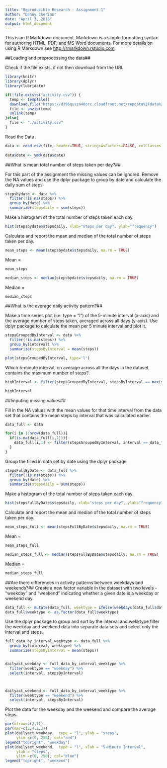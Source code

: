 ---
title: "Reproducible Research - Assignment 1"
author: "Danny Cherian"
date: "April 3, 2016"
output: html_document
---

This is an R Markdown document. Markdown is a simple formatting syntax for authoring HTML, PDF, and MS Word documents. For more details on using R Markdown see <http://rmarkdown.rstudio.com>.

##Loading and preprocessing the data##

Check if the file exists.
if not then download from the URL

```{r}
library(knitr)
library(dplyr)
library(lubridate)

if(!file.exists("activity.csv")) {
  temp <- tempfile()
  download.file("https://d396qusza40orc.cloudfront.net/repdata%2Fdata%2Factivity.zip",temp)
  file <- unzip(temp)
  unlink(temp)
}else{
  file <- "./activity.csv"
}
```
Read the Data

```{r}
data <- read.csv(file, header=TRUE, stringsAsFactors=FALSE, colClasses = c("numeric", "character",
                                                                         "integer"))
data$date <- ymd(data$date)
```

##What is mean total number of steps taken per day?##

For this part of the assignment the missing values can be ignored.
Remove the NA values and use the dplyr package to group by date and calculate the daily sum of steps 


```{r}
stepsbydate <- data %>%
  filter(!is.na(steps)) %>%
  group_by(date) %>%
  summarize(stepsdaily = sum(steps)) 
```  
  
Make a histogram of the total number of steps taken each day.

```{r, echo=FALSE}
hist(stepsbydate$stepsdaily, xlab="steps per day", ylab="frequency")
```

Calculate and report the mean and median of the total number of steps taken per day.

```{r}
mean_steps <- mean(stepsbydate$stepsdaily, na.rm = TRUE)

``` 
Mean = 
```{r, echo=FALSE}
mean_steps
```

```{r}

median_steps <- median(stepsbydate$stepsdaily, na.rm = TRUE)
``` 
Median =
```{r, echo=FALSE}

median_steps
```

##What is the average daily activity pattern?##

Make a time series plot (i.e. type = "l") of the 5-minute interval (x-axis) and the average number of steps taken, averaged across all days (y-axis).
Use dplyr package to calculate the mean per 5 minute interval and plot it.

```{r}
stepsGroupedByInterval <- data %>%
  filter(!is.na(steps)) %>%
  group_by(interval) %>%
  summarize(stepsByInterval = mean(steps))
```

```{r, echo=FALSE}
plot(stepsGroupedByInterval, type='l')
```

Which 5-minute interval, on average across all the days in the dataset, contains the maximum number of steps?.

```{r}
highInterval <- filter(stepsGroupedByInterval, stepsByInterval == max(stepsGroupedByInterval$stepsByInterval)) 
```
```{r, echo=FALSE}
highInterval
```

##Imputing missing values##

Fill in the NA values with the mean values for that time interval from the data set that contains the mean steps by interval that was calculated earlier.

```{r}
data_full <- data

for(i in 1:nrow(data_full)){
  if(is.na(data_full[i,1])){
    data_full[i,1] <- filter(stepsGroupedByInterval, interval == data_full[i,3])$stepsByInterval
  }
}
```

Group the filled in data set by date using the dplyr package

```{r}
stepsFullByDate <- data_full %>%
  filter(!is.na(steps)) %>%
  group_by(date) %>%
  summarize(stepsdaily = sum(steps))
```

Make a histogram of the total number of steps taken each day.

```{r, echo=FALSE}
hist(stepsFullByDate$stepsdaily, xlab="steps per day", ylab="frequency")
```
Calculate and report the mean and median of the total number of steps taken per day.

```{r}
mean_steps_full <- mean(stepsFullByDate$stepsdaily, na.rm = TRUE)

``` 
Mean = 
```{r, echo=FALSE}
mean_steps_full
```

```{r}

median_steps_full <- median(stepsFullByDate$stepsdaily, na.rm = TRUE)
``` 
Median =
```{r, echo=FALSE}

median_steps_full
```

##Are there differences in activity patterns between weekdays and weekends?##
Create a new factor variable in the dataset with two levels - "weekday" and "weekend" indicating whether a given date is a weekday or weekend day.

```{r}
data_full <- mutate(data_full, weektype = ifelse(weekdays(data_full$date) == "Saturday" | weekdays(data_full$date) == "Sunday", "weekend", "weekday"))
data_full$weektype <- as.factor(data_full$weektype)
```
Use the dplyr package to group and sort by the interval and wekktype
filter the weekday and weekend data into separate data sets and select only the interval and steps.

```{r}
full_data_by_interval_weektype <- data_full %>%
  group_by(interval, weektype) %>%
  summarize(stepsByInterval = mean(steps))


dailyact_weekday <- full_data_by_interval_weektype %>%
  filter(weektype == "weekday") %>%
  select(interval, stepsByInterval)



dailyact_weekend <- full_data_by_interval_weektype %>%
  filter(weektype == "weekend") %>%
  select(interval, stepsByInterval)
```

Plot the data for the weekday and the weekend and compare the average steps.


```{r, echo=FALSE}
par(mfrow=c(2,1))
par(mar=c(2,4,2,2))
plot(dailyact_weekday,  type = "l", ylab = "steps", 
     ylim =c(0, 250), col="red")
legend("topright", "weekday")
plot(dailyact_weekend,  type = "l", xlab = "5-Minute Interval", 
     ylab = "steps", 
     ylim =c(0, 250), col="blue")
legend("topright", "weekend")

```
